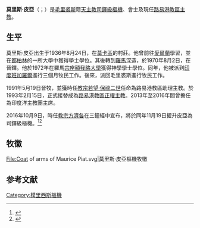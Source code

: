 {{Infobox Christian leader
| type             = Cardinal
| honorific-prefix =
| name             = 莫里斯·皮亞<br />Maurice Piat
| honorific-suffix = {{link-en|聖神會|Holy Ghost Fathers}}
| title            = [[天主教路易港教區|天主教路易港教區主教]]
| image            = Cardinal_Piat.jpg
| image_size       = 250px
| caption          = 
| archdiocese      = 
| province         = 
| metropolis       = 
| diocese          = 路易港
| see              = 
| elected          = 
| appointed        = 1993年2月15日
| enthroned        = 
| term             = 
| term_start       = 
| term_end         = 
| quashed          = 
| predecessor      = {{link-en|若望·馬爾戈|Jean Margéot}}
| successor        = （現任）
| opposed          = 
| other_post       = 
<!---------- Orders ---------->
| ordination       = 1970年8月2日
| ordained_by      = 
| consecration     = 1991年5月19日
| consecrated_by   = 
| cardinal         = 2016年11月19日
| created_cardinal_by = [[教宗方濟各|教宗方濟各]]
| rank             = [[樞機|司鐸級樞機]]
<!---------- Personal details ---------->
| birth_name       = Maurice Piat
| birth_date       = {{Birth date and age|1941|07|19|df=yes}}
| birth_place      = {{link-en|英屬毛里求斯|British Mauritius}}[[莫卡區|莫卡區]]{{link-en|莫卡|Moka}}
| death_date       = 
| death_place      = 
| buried           = 
| tomb             = 
| resting_place_coordinates = 
| nationality      = [[毛里裘斯|毛里裘斯]]
| religion         = [[天主教|天主教]]
| residence        = 
| occupation       = 
| profession       = 
| previous_post    = {{unbulleted list|路易港教區助理主教（1991年－1993年）|印度洋主教團主席（1996年－2002年、2013年－2016年）}}
| education        =
| alma_mater       = 
| motto            = Pousse vers le large（Set out into the deep）
| signature        = 
| signature_alt    = 
| coat_of_arms     = Coat of arms of Maurice Piat.svg
| coat_of_arms_alt = 
}}
'''莫里斯·皮亞'''（{{lang-en|Maurice Piat}}；{{bd|1941年|7月19日|catIdx= Maurice Piat}}）是[[毛里裘斯|毛里裘斯]]籍[[天主教|天主教]][[樞機|司鐸級樞機]]、{{link-en|聖神會|Holy Ghost Fathers}}會士及現任[[天主教路易港教區|路易港教區主教]]。

==生平==
莫里斯·皮亞出生于1936年8月24日，在{{link-en|英屬毛里求斯|British Mauritius}}[[莫卡區|莫卡區]]的村莊{{link-en|莫卡|Moka}}。他曾前往[[愛爾蘭|愛爾蘭]]學習，並在[[都柏林|都柏林]]的一所大學中獲得學士學位。其後轉到[[羅馬|羅馬]]深造，於1970年8月2日，在{{link-en|聖神會|Holy Ghost Fathers}}晉鐸。他於1972年在羅馬[[宗座額我略大學|宗座額我略大學]]獲得神學學士學位。同年，他被派到[[印度|印度]][[班加羅爾|班加羅爾]]進行三個月牧民工作。後來，派回毛里裘斯進行牧民工作。

1991年5月19日晉牧，並獲時任[[教宗|教宗]][[若望·保祿二世|若望·保祿二世]]任命為路易港教區助理主教。於1993年2月15日，正式接替成為[[天主教路易港教區|路易港教區正權主教]]。2013年至2016年間曾擔任為印度洋主教團主席。

2016年10月9日，時任[[教宗|教宗]][[方濟各_(教宗)|方濟各]]在三鐘經中宣布，將於同年11月19日擢升皮亞為司鐸級樞機。<ref>{{cite web | url=http://saltandlighttv.org/chinese/consistory-for-new-cardinals-2016/ | title=教宗將於慈悲禧年閉幕前夕擢升17名樞機 | publisher=鹽與光 | date=2016-10-09 | accessdate=2016-10-03 | language=中文}}</ref><ref>{{cite web|title=教宗擢升13名樞機，包括3位美國人|url=https://cruxnow.com/global-church/2016/10/09/330128/|website=Crux|accessdate=2016-10-09|language=en|archive-url=https://web.archive.org/web/20161010090100/https://cruxnow.com/global-church/2016/10/09/330128/|archive-date=2016-10-10|dead-url=yes}}</ref>

== 牧徽 ==
<gallery>
File:Coat of arms of Maurice Piat.svg|莫里斯·皮亞樞機牧徽
</gallery>


== 参考文献 ==
{{reflist}}

{{樞機團}}
{{Authority control}}

[[Category:模里西斯樞機|Category:模里西斯樞機]]